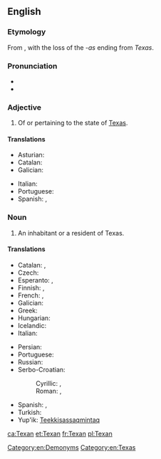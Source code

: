 {{also|texan}}
==English==

===Etymology===
From {{suffix|Texas|an}}, with the loss of the ''-as'' ending from ''Texas''.

===Pronunciation===
* {{IPA|/ˈtɛksən/}}
* {{rhymes|ɛksən}}

===Adjective===
{{en-adj}}

# Of or pertaining to the state of [[Texas]].

====Translations====
{{trans-top|of or pertaining to Texas}}
* Asturian: {{t-|ast|texanu}}
* Catalan: {{t-|ca|texà}}
* Galician: {{t-|gl|texano}}
{{trans-mid}}
* Italian: {{t-|it|texano}}
* Portuguese: {{t+|pt|texano}}
* Spanish: {{t-|es|texano}}, {{t-|es|tejano}}
{{trans-bottom}}

===Noun===
{{en-noun}}

# An inhabitant or a resident of Texas.

====Translations====
{{trans-top|an inhabitant or a resident of Texas}}
* Catalan: {{t-|ca|texà|m}}, {{t-|ca|texana|f}}
* Czech: {{t-|cs|Texasan|m}}
* Esperanto: {{t-|eo|teksasano}} {{qualifier|man or woman}}, {{t-|eo|teksasanino}} {{qualifier|woman}}
* Finnish: {{t-|fi|teksasilainen}}, {{t-|fi|texasilainen}}
* French: {{t+|fr|Texan|m}}, {{t+|fr|Texane|f}}
* Galician: {{t-|gl|texano|m}}
* Greek: {{t+|el|Τεξανός|m|tr=Texanós}}
* Hungarian: {{t+|hu|texasi}}
* Icelandic: {{t-|is|Texasbúi|m}}
* Italian: {{t-|it|texano|m}}
{{trans-mid}}
* Persian: {{t-|fa|تگزاسی|tr=tegzâsi|sc=fa-Arab}}
* Portuguese: {{t+|pt|texano|m}}
* Russian: {{t+|ru|техасец|m|tr=texásets}}
* Serbo-Croatian:
*: Cyrillic: {{t-|sh|Текса́шанин|m|sc=Cyrl}}, {{t-|sh|Текса́ша̄нка|f|sc=Cyrl}}
*: Roman: {{t-|sh|Teksášanin|m}}, {{t-|sh|Teksášānka|f}}
* Spanish: {{t-|es|texano|m}}, {{t-|es|tejano|m}}
* Turkish: {{t-|tr|Teksaslı}}
* Yup'ik: [[Teekkisassaqmintaq]]
{{trans-bottom}}

[[Category:en:Demonyms]]
[[Category:en:Texas]]

[[ca:Texan]]
[[et:Texan]]
[[fr:Texan]]
[[pl:Texan]]